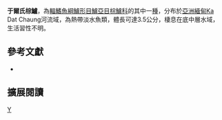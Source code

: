 {{noteTA
|1=zh-hans:于尔;zh-hant:于爾
}}
{{Speciesbox 
| taxon = Badis juergenschmidti
| status = NE
| status_system = IUCN3.1
| authority = [[Schindler|Schindler]] & [[Linke|Linke]],2010
| synonyms = 
}}

'''于爾氏棕鱸'''，為[[輻鰭魚綱|輻鰭魚綱]][[鱸形目|鱸形目]][[鱸亞目|鱸亞目]][[棕鱸科|棕鱸科]]的其中一[[種|種]]，分布於[[亞洲|亞洲]][[緬甸|緬甸]]Ka Dat Chaung河流域，為熱帶淡水魚類，體長可達3.5公分，棲息在底中層水域，生活習性不明。
==參考文獻 ==
*{{FishBase_species|genus=Badis|species=juergenschmidti |year=2016|month=9}}

== 擴展閱讀 ==
{{refbegin}}
{{wikispecies-inline|Badis juergenschmidti |于爾氏棕鱸}}
{{refend}}
{{Taxonbar|from=Q6422625}}

[[Category:棕鱸屬|Y]]